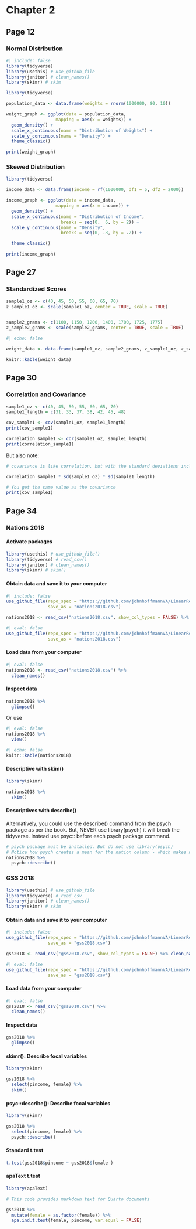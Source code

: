 # Chapter 2

## Page 12

### Normal Distribution

```r
#| include: false
library(tidyverse)
library(usethis) # use_github_file 
library(janitor) # clean_names() 
library(skimr) # skim

```

```r
library(tidyverse)

population_data <- data.frame(weights = rnorm(1000000, 80, 10))

weight_graph <- ggplot(data = population_data,
                   mapping = aes(x = weights)) +
  geom_density() +
  scale_x_continuous(name = "Distribution of Weights") +
  scale_y_continuous(name = "Density") +
  theme_classic()

print(weight_graph)
```

### Skewed Distribution

```r
library(tidyverse)

income_data <- data.frame(income = rf(1000000, df1 = 5, df2 = 2000))

income_graph <- ggplot(data = income_data,
                   mapping = aes(x = income)) +
  geom_density() +
  scale_x_continuous(name = "Distribution of Income", 
                     breaks = seq(0,  6, by = 2)) +
  scale_y_continuous(name = "Density",
                     breaks = seq(0, .8, by = .2)) +

  theme_classic()

print(income_graph)
```

## Page 27

### Standardized Scores

```r
sample1_oz <- c(40, 45, 50, 55, 60, 65, 70)
z_sample1_oz <- scale(sample1_oz, center = TRUE, scale = TRUE)


sample2_grams <- c(1100, 1150, 1200, 1400, 1700, 1725, 1775)
z_sample2_grams <- scale(sample2_grams, center = TRUE, scale = TRUE)

```

```r
#| echo: false

weight_data <- data.frame(sample1_oz, sample2_grams, z_sample1_oz, z_sample2_grams)

knitr::kable(weight_data)
```

## Page 30

### Correlation and Covariance

```r
sample1_oz <- c(40, 45, 50, 55, 60, 65, 70)
sample1_length = c(31, 33, 37, 38, 42, 45, 48)

cov_sample1 <- cov(sample1_oz, sample1_length)
print(cov_sample1)

correlation_sample1 <- cor(sample1_oz, sample1_length)
print(correlation_sample1)

```

But also note:

```r
# covariance is like correlation, but with the standard deviations included

correlation_sample1 * sd(sample1_oz) * sd(sample1_length)

# You get the same value as the covariance
print(cov_sample1)
```

## Page 34

### Nations 2018

#### Activate packages

```r
library(usethis) # use_github_file() 
library(tidyverse) # read_csv() 
library(janitor) # clean_names() 
library(skimr) # skim()
```

#### Obtain data and save it to your computer

```r
#| include: false
use_github_file(repo_spec = "https://github.com/johnhoffmannVA/LinearRegression/blob/main/Nations2018.csv",
                save_as = "nations2018.csv")

nations2018 <- read_csv("nations2018.csv", show_col_types = FALSE) %>% clean_names()
```

```r
#| eval: false
use_github_file(repo_spec = "https://github.com/johnhoffmannVA/LinearRegression/blob/main/Nations2018.csv",
                save_as = "nations2018.csv")
```

#### Load data from your computer

```r
#| eval: false
nations2018 <- read_csv("nations2018.csv") %>% 
  clean_names()
```

#### Inspect data

```r
nations2018 %>% 
  glimpse()  
```

Or use

```r
#| eval: false
nations2018 %>% 
  view()  
```

```r
#| echo: false
knitr::kable(nations2018)
```

#### Descriptive with skim()

```r
library(skimr)

nations2018 %>% 
  skim()  
```

#### Descriptives with describe()

Alternatively, you could use the describe() command from the psych package as per the book. But, NEVER use library(psych) it will break the tidyverse. Instead use psyc:: before each psych package command.

```r
# psych package must be installed. But do not use library(psych)
# Notice how psych creates a mean for the nation column - which makes no sense
nations2018 %>% 
  psych::describe()  
```

### GSS 2018

```r
library(usethis) # use_github_file 
library(tidyverse) # read_csv 
library(janitor) # clean_names() 
library(skimr) # skim
```

#### Obtain data and save it to your computer

```r
#| include: false
use_github_file(repo_spec = "https://github.com/johnhoffmannVA/LinearRegression/blob/main/GSS2018.csv",
                save_as = "gss2018.csv")

gss2018 <- read_csv("gss2018.csv", show_col_types = FALSE) %>% clean_names()
```

```r
#| eval: false
use_github_file(repo_spec = "https://github.com/johnhoffmannVA/LinearRegression/blob/main/GSS2018.csv",
                save_as = "gss2018.csv")
```

#### Load data from your computer

```r
#| eval: false
gss2018 <- read_csv("gss2018.csv") %>% 
  clean_names()
```

#### Inspect data

```r
gss2018 %>% 
  glimpse()  
```

#### skimr(): Describe focal variables

```r
library(skimr)

gss2018 %>% 
  select(pincome, female) %>%
  skim()  
```

#### psyc::describe(): Describe focal variables

```r
library(skimr)

gss2018 %>% 
  select(pincome, female) %>%
  psych::describe()  
```

#### Standard t.test

```r
t.test(gss2018$pincome ~ gss2018$female )
```

#### apaText t.test

```r
library(apaText)

# This code provides markdown text for Quarto documents

gss2018 %>%
  mutate(female = as.factor(female)) %>%
  apa.ind.t.test(female, pincome, var.equal = FALSE)

```
